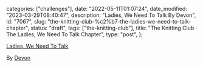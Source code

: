 
  categories: ["challenges"],
  date: "2022-05-11T01:07:24",
  date_modified: "2023-03-29T08:40:47",
  description: "Ladies, We Need To Talk By Devon",
  id: "7067",
  slug: "the-knitting-club-%c2%b7-the-ladies-we-need-to-talk-chapter",
  status: "draft",
  tags: ["the-knitting-club"],
  title: "The Knitting Club · The Ladies, We Need To Talk Chapter",
  type: "post",
};


[Ladies, We Need To Talk](https://www.abc.net.au/radio/programs/ladies-we-need-to-talk/)

By [Devon](https://www.cafebirke.com/about)
